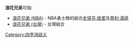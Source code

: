 {{noteTA|G1=NBA}}
'''浪花兄弟'''可指:
*[[浪花兄弟_(NBA)|浪花兄弟 (NBA)]] - NBA勇士隊的組合[[史提芬·居里|史提芬·居里]]及[[基利·湯遜|基利·湯遜]]
*[[浪花兄弟_(台灣)|浪花兄弟 (台灣)]] - 台灣組合

{{disambig}}

[[Category:四字消歧义|Category:四字消歧义]]